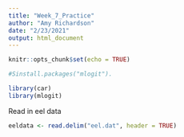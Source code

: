 ```yaml
---
title: "Week_7_Practice"
author: "Amy Richardson"
date: "2/23/2021"
output: html_document
---
```


```r
knitr::opts_chunk$set(echo = TRUE)
```

```r
#Sinstall.packages("mlogit").

library(car)
library(mlogit)

```
Read in eel data
```r
eeldata <- read.delim("eel.dat", header = TRUE)
```

```r

```

